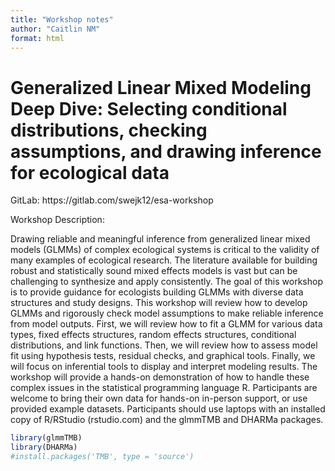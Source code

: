 ```yaml
---
title: "Workshop notes"
author: "Caitlin NM"
format: html
---
```


# Generalized Linear Mixed Modeling Deep Dive: Selecting conditional distributions, checking assumptions, and drawing inference for ecological data

GitLab: https://gitlab.com/swejk12/esa-workshop

Workshop Description:

Drawing reliable and meaningful inference from generalized linear mixed models (GLMMs) of complex ecological systems is critical to the validity of many examples of ecological research. The literature available for building robust and statistically sound mixed effects models is vast but can be challenging to synthesize and apply consistently. The goal of this workshop is to provide guidance for ecologists building GLMMs with diverse data structures and study designs. This workshop will review how to develop GLMMs and rigorously check model assumptions to make reliable inference from model outputs. First, we will review how to fit a GLMM for various data types, fixed effects structures, random effects structures, conditional distributions, and link functions. Then, we will review how to assess model fit using hypothesis tests, residual checks, and graphical tools. Finally, we will focus on inferential tools to display and interpret modeling results. The workshop will provide a hands-on demonstration of how to handle these complex issues in the statistical programming language R. Participants are welcome to bring their own data for hands-on in-person support, or use provided example datasets. Participants should use laptops with an installed copy of R/RStudio (rstudio.com) and the glmmTMB and DHARMa packages.

```r
library(glmmTMB)
library(DHARMa)
#install.packages('TMB', type = 'source')
```

